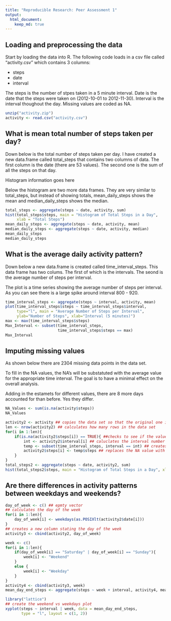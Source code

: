 ```yaml
---
title: "Reproducible Research: Peer Assessment 1"
output: 
  html_document:
    keep_md: true
---
```



## Loading and preprocessing the data
Start by loading the data into R.  The following code loads in a csv file called "activity.csv" which contains 3 columns:

- steps
- date
- interval

The steps is the number of stpes taken in a 5 minute interval.  Date is the date that the steps were taken on (2012-10-01 to 2012-11-30).  Interval is the interval thoughout the day.  Missing values are coded as NA.

```r
unzip("activity.zip")
activity <- read.csv("activity.csv")
```


## What is mean total number of steps taken per day?

Down below is the total number of steps taken per day.  I have created a new data.frame called total_steps that contains two columns of data.  The first column is the date (there are 53 values).  The second one is the sum of all the steps on that day.

Histogram information goes here

Below the histogram are two more data frames.  They are very similar to total_steps, but instead of showing totals, mean_daily_steps shows the mean and median_daily_steps shows the median.

```r
total_steps <- aggregate(steps ~ date, activity, sum)
hist(total_steps$steps, main = "Histogram of Total Steps in a Day", 
     xlab = "Total Steps")
mean_daily_steps <- aggregate(steps ~ date, activity, mean)
median_daily_steps <- aggregate(steps ~ date, activity, median)
mean_daily_steps
median_daily_steps
```

## What is the average daily activity pattern?

Down below a new data.frame is created called time_interval_steps.  This data frame has two colums.  The first of which is the intervals.  The seond is the average number of steps per interval.

The plot is a time series showing the average number of steps per interval.  As you can see there is a large spike around interval 800 - 920.

```r
time_interval_steps <- aggregate(steps ~ interval, activity, mean)
plot(time_interval_steps$steps ~ time_interval_steps$interval, 
     type="l", main = "Average Number of Steps per Interval", 
     ylab="Number of Steps", xlab="Interval (5 minutes)")
max <- max(time_interval_steps$steps)
Max_Interval <- subset(time_interval_steps, 
                       time_interval_steps$steps == max)
Max_Interval
```


## Imputing missing values

As shown below there are 2304 missing data points in the data set.

To fill in the NA values, the NA's will be substatuted with the average value for the appropriate time interval.  The goal is to have a minimal effect on the overall analysis.

Adding in the estamets for different values, there are 8 more days accounted for than before. Yes they differ.

```r
NA_Values <- sum(is.na(activity$steps))
NA_Values

activity2 <- activity ## copies the data set so that the original one is not modified
len <- nrow(activity2) ## calculates how many rows in the data set
for(i in 1:len){
    if(is.na(activity2$steps[i]) == TRUE){ ##checks to see if the value is missing
        int <- activity2$interval[i] ## caluclates the interval number
        temp <- subset(time_interval_steps, interval == int) ## creates a temporary data frame that has been subseted to the single interval value needed
        activity2$steps[i] <- temp$steps ## replaces the NA value with the average
    }
}
total_steps2 <- aggregate(steps ~ date, activity2, sum)
hist(total_steps2$steps, main = "Histogram of Total Steps in a Day", xlab = "Total Steps")
```

## Are there differences in activity patterns between weekdays and weekends?



```r
day_of_week <- c() ## epmty vector
## calculates the day of the week
for(i in 1:len){
    day_of_week[i] <- weekdays(as.POSIXlt(activity2$date[i]))
}
## creates a new column stating the day of the week
activity3 <- cbind(activity2, day_of_week)

week <- c()
for(i in 1:len){
    if(day_of_week[i] == "Saturday" | day_of_week[i] == "Sunday"){
        week[i] <- "Weekend"
    }
    else {
        week[i] <- "Weekday"
    }
}
activity4 <- cbind(activity3, week)
mean_day_end_steps <- aggregate(steps ~ week + interval, activity4, mean)

library("lattice")
## create the weekend vs weekdays plot
xyplot(steps ~ interval | week, data = mean_day_end_steps, 
       type = "l", layout = c(1, 2))
```
